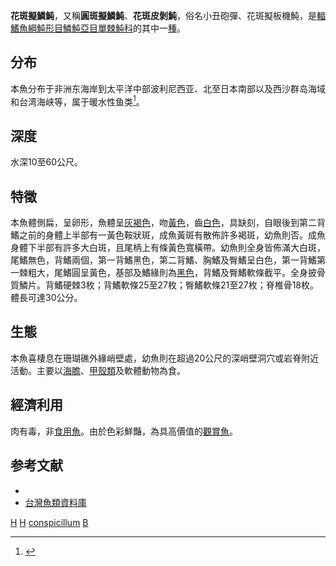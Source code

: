 {{Speciesbox
| taxon = Balistoides conspicillum
| image = Clown_Triggerfish.jpg
| status = NE
| status_system = IUCN3.1
| binomial_authority =  [[Bloch|Bloch]] & [[Schneider|Schneider]], 1801
| synonyms = *''Balistes conspicillum''<br /><small>Bloch & Schneider, 1801</small>
}}
'''花斑擬鱗魨'''，又稱'''圓斑擬鱗魨'''、'''花斑皮剝魨'''，俗名小丑砲彈、花斑擬板機魨，是[[輻鰭魚綱|輻鰭魚綱]][[魨形目|魨形目]][[鱗魨亞目|鱗魨亞目]][[單棘魨科|單棘魨科]]的其中一[[種|種]]。

==分布==
本魚分布于非洲东海岸到太平洋中部波利尼西亚、北至日本南部以及西沙群岛海域和台湾海峡等，属于暖水性鱼类<ref name='id8767'>{{cite web| url =http://www.bioinfo.cn/db05/BjdwSpecies.php?action=view&id=8767| title =圆斑拟鳞鲀| work =《中国动物物种编目数据库》| publisher =中国科学院微生物研究所| author =中国科学院动物研究所| accessdate =2009-04-16| deadurl =yes| archiveurl =https://web.archive.org/web/20160305062740/http://www.bioinfo.cn/db05/BjdwSpecies.php?action=view&id=8767| archivedate =2016-03-05}}</ref>。

==深度==
水深10至60公尺。

==特徵==
本魚體側扁，呈卵形，魚體呈[[灰褐色|灰褐色]]，吻[[黃色|黃色]]，齒[[白色|白色]]，具缺刻，自眼後到第二背鰭之前的身體上半部有一黃色鞍狀斑，成魚黃斑有散佈許多褐斑，幼魚則否。成魚身體下半部有許多大白斑，且尾柄上有條黃色寬橫帶。幼魚則全身皆佈滿大白斑，尾鰭無色，背鰭兩個，第一背鰭黑色，第二背鰭、胸鰭及臀鰭呈白色，第一背鰭第一棘粗大，尾鰭圓呈黃色，基部及鰭緣則為[[黑色|黑色]]，背鰭及臀鰭軟條截平。全身披骨質鱗片。背鰭硬棘3枚；背鰭軟條25至27枚；臀鰭軟條21至27枚；脊椎骨18枚。體長可達30公分。

==生態==
本魚喜棲息在珊瑚礁外緣峭壁處，幼魚則在超過20公尺的深峭壁洞穴或岩脊附近活動。主要以[[海膽|海膽]]、[[甲殼類|甲殼類]]及軟體動物為食。

==經濟利用==
肉有毒，非[[食用魚|食用魚]]。由於色彩鮮豔，為具高價值的[[觀賞魚|觀賞魚]]。

==参考文献==
{{reflist}}
*{{FishBase_species|genus=Balistoides|species=conspicillum|year=2011|month=12}}
*[http://fishdb.sinica.edu.tw/ 台灣魚類資料庫] {{Wayback|url=http://fishdb.sinica.edu.tw/ |date=20160304193340 }}

{{taxonbar}}
[[Category:觀賞魚|H]]
[[Category:有毒魚類|H]]
[[Category:擬鱗魨屬|conspicillum]]
[[Category:1801年描述的魚類|B]]